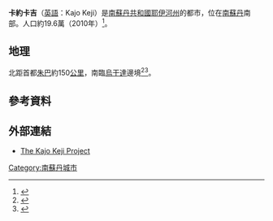 {{Infobox settlement
|official_name = 卡約卡吉
|image_skyline = 
|nickname=
|image_flag =
|image_caption = 
|image_seal =
|image_map =
|mapsize = 300px
|pushpin_map = Southern Sudan
|pushpin_map_caption = 卡約卡吉在南蘇丹的位置
|coordinates_region = SD
|subdivision_type = [[國家|國家]]
|subdivision_name = [[南蘇丹|南蘇丹]]
|subdivision_type1 =州
|subdivision_name1 =[[耶伊河州|耶伊河州]]
|subdivision_type2 = 
|subdivision_name2 =  
|leader_title =
|leader_name =
|area_magnitude =
|area_total_km2 = 
|area_land_km2 = 
|area_water_km2 = 
|population_as_of = 2010年
|population_urban = 
|population_note =
|population_density_km2 = 
|population_total = 196,000
|population_metro =
|timezone = [[東非時間|東非時間]]
|utc_offset = +3
|latd=03|latm=50|lats=57|latNS=N
|longd=31 |longm=39 |longs=28|longEW=E
|coordinates_display=inline,title
|elevation_m = 
|latitude =
|longitude =
|website =
|footnotes =
}}
'''卡約卡吉'''（[[英語|英語]]：Kajo Keji）是[[南蘇丹共和國|南蘇丹共和國]][[耶伊河州|耶伊河州]]的都市，位在[[南蘇丹|南蘇丹]]南部。人口約19.6萬（2010年）<ref>{{cite web|url=http://unmis.unmissions.org/Default.aspx?tabid=4616|first=.|last=UNMIS|publisher=United Nations Mission In Sudan (UNMIS)|accessdate=11 December 2014|date=8 June 2010|title=Kajo Keji, South Sudan: General Information|deadurl=yes|archiveurl=https://web.archive.org/web/20141027161403/http://unmis.unmissions.org/Default.aspx?tabid=4616|archivedate=2014年10月27日}}</ref>。

==地理==
北距首都[[朱巴|朱巴]]約150[[公里|公里]]，南臨[[烏干達|烏干達]]邊境<ref>{{cite web | url=http://www.gurtong.net/ECM/Editorial/tabid/124/ctl/ArticleView/mid/519/articleId/10974/Work-Starts-On-Juba-Kajo-Keji-Road.aspx | title=Work Starts On Juba-Kajo Keji Road | date=3 May 2013 | accessdate=11 December 2014 | publisher=Gurtong.net | last=Waakhe Simon Wudu | first=. | archive-date=2018-09-30 | archive-url=https://web.archive.org/web/20180930060245/http://www.gurtong.net/ECM/Editorial/tabid/124/ctl/ArticleView/mid/519/articleId/10974/Work-Starts-On-Juba-Kajo-Keji-Road.aspx | dead-url=no }}</ref><ref>{{cite web | url=https://radiotamazuj.org/en/article/yei-river-state-residents-fleeing-villages | title=Yei River State residents fleeing to villages | date=12 July 2016 | accessdate=12 August 2016 | publisher=Gurtong | deadurl=yes | archiveurl=https://web.archive.org/web/20160818211543/https://radiotamazuj.org/en/article/yei-river-state-residents-fleeing-villages | archivedate=2016年8月18日 }}</ref>。

== 參考資料 ==
{{reflist}}

== 外部連結 ==
*[https://web.archive.org/web/20150212172934/http://hah-s.org/index.php?option=com_content&view=article&id=42:kajo-keji-project&catid=13:rokcontentrotator-items&Itemid=66 The Kajo Keji Project]

{{DEFAULTSORT:Kajo Keji}}
[[Category:南蘇丹城市|Category:南蘇丹城市]]